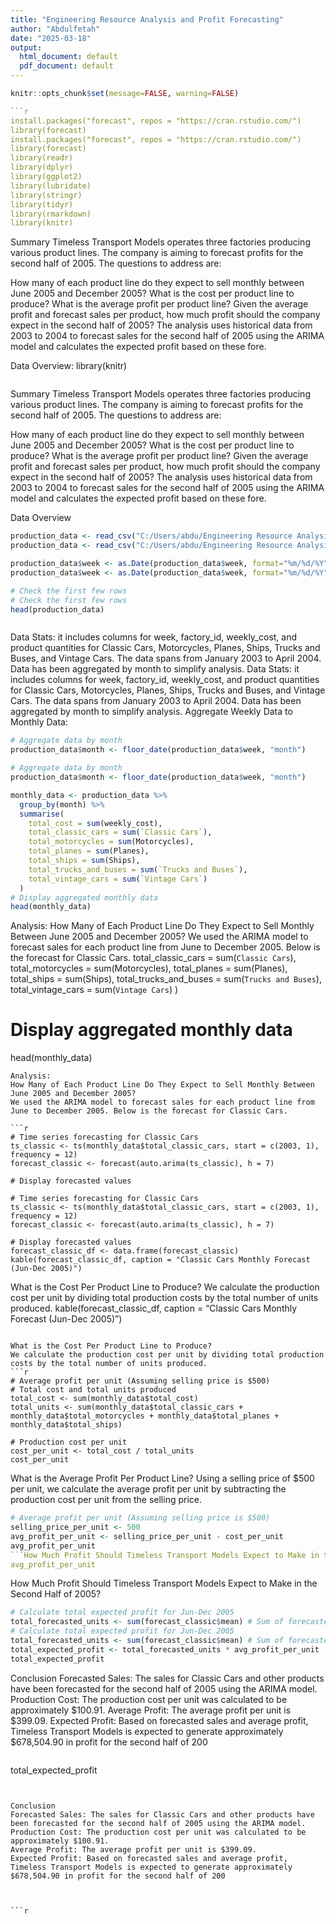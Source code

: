```yaml
---
title: "Engineering Resource Analysis and Profit Forecasting"
author: "Abdulfetah"
date: "2025-03-18"
output:
  html_document: default
  pdf_document: default
---
```


```r
knitr::opts_chunk$set(message=FALSE, warning=FALSE)
```

```r
```r

install.packages("forecast", repos = "https://cran.rstudio.com/")  
library(forecast) 
install.packages("forecast", repos = "https://cran.rstudio.com/")  
library(forecast) 
library(readr)
library(dplyr)
library(ggplot2)
library(lubridate)
library(stringr)
library(tidyr)
library(rmarkdown)
library(knitr)

```

Summary
Timeless Transport Models operates three factories producing various product lines. The company is aiming to forecast profits for the second half of 2005. 
The questions to address are:

How many of each product line do they expect to sell monthly between June 2005 and December 2005?
What is the cost per product line to produce?
What is the average profit per product line?
Given the average profit and forecast sales per product, how much profit should the company expect in the second half of 2005?
The analysis uses historical data from 2003 to 2004 to forecast sales for the second half of 2005 using the ARIMA model and calculates the expected profit based on these fore.

Data Overview:
library(knitr)


```
```
Summary
Timeless Transport Models operates three factories producing various product lines. The company is aiming to forecast profits for the second half of 2005. 
The questions to address are:

How many of each product line do they expect to sell monthly between June 2005 and December 2005?
What is the cost per product line to produce?
What is the average profit per product line?
Given the average profit and forecast sales per product, how much profit should the company expect in the second half of 2005?
The analysis uses historical data from 2003 to 2004 to forecast sales for the second half of 2005 using the ARIMA model and calculates the expected profit based on these fore.

Data Overview
```r
production_data <- read_csv("C:/Users/abdu/Engineering Resource Analysis and Allocation/Engineering-Resource-Analysis-and-Allocation/data/weekly_factory_production.csv")
production_data <- read_csv("C:/Users/abdu/Engineering Resource Analysis and Allocation/Engineering-Resource-Analysis-and-Allocation/data/weekly_factory_production.csv")

production_data$week <- as.Date(production_data$week, format="%m/%d/%Y")
production_data$week <- as.Date(production_data$week, format="%m/%d/%Y")

# Check the first few rows
# Check the first few rows
head(production_data)



```
Data Stats: it includes columns for week, factory_id, weekly_cost, and product quantities for Classic Cars, Motorcycles, Planes, Ships, Trucks and Buses, and Vintage Cars.
The data spans from January 2003 to April 2004.
Data has been aggregated by month to simplify analysis.
Data Stats: it includes columns for week, factory_id, weekly_cost, and product quantities for Classic Cars, Motorcycles, Planes, Ships, Trucks and Buses, and Vintage Cars.
The data spans from January 2003 to April 2004.
Data has been aggregated by month to simplify analysis.
Aggregate Weekly Data to Monthly Data:


```r
# Aggregate data by month
production_data$month <- floor_date(production_data$week, "month")

# Aggregate data by month
production_data$month <- floor_date(production_data$week, "month")

monthly_data <- production_data %>%
  group_by(month) %>%
  summarise(
    total_cost = sum(weekly_cost),
    total_classic_cars = sum(`Classic Cars`),
    total_motorcycles = sum(Motorcycles),
    total_planes = sum(Planes),
    total_ships = sum(Ships),
    total_trucks_and_buses = sum(`Trucks and Buses`),
    total_vintage_cars = sum(`Vintage Cars`)
  )
# Display aggregated monthly data
head(monthly_data)


```
Analysis:
How Many of Each Product Line Do They Expect to Sell Monthly Between June 2005 and December 2005?
We used the ARIMA model to forecast sales for each product line from June to December 2005. Below is the forecast for Classic Cars.
    total_classic_cars = sum(`Classic Cars`),
    total_motorcycles = sum(Motorcycles),
    total_planes = sum(Planes),
    total_ships = sum(Ships),
    total_trucks_and_buses = sum(`Trucks and Buses`),
    total_vintage_cars = sum(`Vintage Cars`)
  )

# Display aggregated monthly data
head(monthly_data)

```
Analysis:
How Many of Each Product Line Do They Expect to Sell Monthly Between June 2005 and December 2005?
We used the ARIMA model to forecast sales for each product line from June to December 2005. Below is the forecast for Classic Cars.

```r
# Time series forecasting for Classic Cars
ts_classic <- ts(monthly_data$total_classic_cars, start = c(2003, 1), frequency = 12)
forecast_classic <- forecast(auto.arima(ts_classic), h = 7)

# Display forecasted values

# Time series forecasting for Classic Cars
ts_classic <- ts(monthly_data$total_classic_cars, start = c(2003, 1), frequency = 12)
forecast_classic <- forecast(auto.arima(ts_classic), h = 7)

# Display forecasted values
forecast_classic_df <- data.frame(forecast_classic)
kable(forecast_classic_df, caption = "Classic Cars Monthly Forecast (Jun-Dec 2005)")

```
 What is the Cost Per Product Line to Produce?
We calculate the production cost per unit by dividing total production costs by the total number of units produced.
kable(forecast_classic_df, caption = "Classic Cars Monthly Forecast (Jun-Dec 2005)")

```

What is the Cost Per Product Line to Produce?
We calculate the production cost per unit by dividing total production costs by the total number of units produced.
```r
# Average profit per unit (Assuming selling price is $500)
# Total cost and total units produced
total_cost <- sum(monthly_data$total_cost)
total_units <- sum(monthly_data$total_classic_cars + monthly_data$total_motorcycles + monthly_data$total_planes + monthly_data$total_ships)

# Production cost per unit
cost_per_unit <- total_cost / total_units
cost_per_unit

```
What is the Average Profit Per Product Line?
Using a selling price of $500 per unit, we calculate the average profit per unit by subtracting the production cost per unit from the selling price.
```r
# Average profit per unit (Assuming selling price is $500)
selling_price_per_unit <- 500
avg_profit_per_unit <- selling_price_per_unit - cost_per_unit
avg_profit_per_unit
```How Much Profit Should Timeless Transport Models Expect to Make in the Second Half of 2005?
avg_profit_per_unit

```
How Much Profit Should Timeless Transport Models Expect to Make in the Second Half of 2005?

```r
# Calculate total expected profit for Jun-Dec 2005
total_forecasted_units <- sum(forecast_classic$mean) # Sum of forecasted units for Classic Cars
# Calculate total expected profit for Jun-Dec 2005
total_forecasted_units <- sum(forecast_classic$mean) # Sum of forecasted units for Classic Cars
total_expected_profit <- total_forecasted_units * avg_profit_per_unit
total_expected_profit

```
Conclusion
Forecasted Sales: The sales for Classic Cars and other products have been forecasted for the second half of 2005 using the ARIMA model.
Production Cost: The production cost per unit was calculated to be approximately $100.91.
Average Profit: The average profit per unit is $399.09.
Expected Profit: Based on forecasted sales and average profit, Timeless Transport Models is expected to generate approximately $678,504.90 in profit for the second half of 200

```r
```


total_expected_profit


```


Conclusion
Forecasted Sales: The sales for Classic Cars and other products have been forecasted for the second half of 2005 using the ARIMA model.
Production Cost: The production cost per unit was calculated to be approximately $100.91.
Average Profit: The average profit per unit is $399.09.
Expected Profit: Based on forecasted sales and average profit, Timeless Transport Models is expected to generate approximately $678,504.90 in profit for the second half of 200



```r
```
